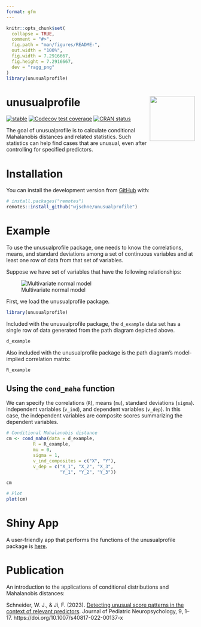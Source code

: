 ```yaml
---
format: gfm
---
```


```r
knitr::opts_chunk$set(
  collapse = TRUE,
  comment = "#>",
  fig.path = "man/figures/README-",
  out.width = "100%",
  fig.width = 7.2916667,
  fig.height = 7.2916667,
  dev = "ragg_png"
)
library(unusualprofile)
```

# unusualprofile <img src="man/figures/logo.png" align="right" height="120" />

<!-- badges: start -->

[![stable](https://img.shields.io/badge/lifecycle-stable-green.svg)](https://lifecycle.r-lib.org/articles/stages.html#stable) 
[![Codecov test coverage](https://codecov.io/gh/wjschne/unusualprofile/branch/main/graph/badge.svg)](https://app.codecov.io/gh/wjschne/unusualprofile?branch=main)
[![CRAN status](https://www.r-pkg.org/badges/version/unusualprofile)](https://CRAN.R-project.org/package=unusualprofile)
<!-- badges: end -->

The goal of unusualprofile is to calculate conditional Mahalanobis distances and related statistics. Such statistics can help find cases that are unusual, even after controlling for specified predictors.

# Installation

You can install the development version from [GitHub](https://github.com/) with:

``` r
# install.packages("remotes")
remotes::install_github("wjschne/unusualprofile")
```

# Example

To use the unusualprofile package, one needs to know the correlations, means, and standard deviations among a set of continuous variables and at least one row of data from that set of variables.

Suppose we have set of variables that have the following relationships:

![Multivariate normal model](man/figures/rm_model.svg)

First, we load the unusualprofile package.

```r
library(unusualprofile)
```

Included with the unusualprofile package, the `d_example` data set has a single row of data generated from the path diagram depicted above.

```r
d_example
```

Also included with the unusualprofile package is the path diagram's model-implied correlation matrix:

```r
R_example
```

## Using the `cond_maha` function

We can specify the correlations (`R`), means (`mu`), standard deviations (`sigma`). independent variables (`v_ind`), and dependent variables (`v_dep`). In this case, the independent variables are composite scores summarizing the dependent variables.

```r
# Conditional Mahalanobis distance
cm <- cond_maha(data = d_example, 
          R = R_example,
          mu = 0,
          sigma = 1,
          v_ind_composites = c("X", "Y"),
          v_dep = c("X_1", "X_2", "X_3",
                    "Y_1", "Y_2", "Y_3"))

cm

# Plot
plot(cm)
```


# Shiny App

A user-friendly app that performs the functions of the unusualprofile package is [here](https://w-joel-schneider.shinyapps.io/unusualprofile/).

# Publication

An introduction to the applications of conditional distributions and Mahalanobis distances:

Schneider, W. J., & Ji, F. (2023). [Detecting unusual score patterns in the context of relevant predictors](https://doi.org/10.1007/s40817-022-00137-x). Journal of Pediatric Neuropsychology, 9, 1–17. https://doi.org/10.1007/s40817-022-00137-x

